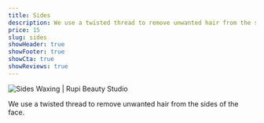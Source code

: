 ```yaml
---
title: Sides
description: We use a twisted thread to remove unwanted hair from the sides of the face.
price: 15
slug: sides
showHeader: true
showFooter: true
showCta: true
showReviews: true
---
```


![Sides Waxing | Rupi Beauty Studio](/uploads/services/wax-sheet.webp 'Sides Waxing  | Rupi Beauty Studio')

We use a twisted thread to remove unwanted hair from the sides of the face.

